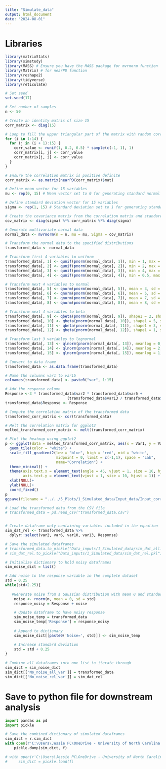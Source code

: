 ```yaml
---
title: "Simulate_data"
output: html_document
date: "2024-08-01"
---
```


# Libraries
```r
library(matrixStats)
library(simstudy)
library(MASS) # Ensure you have the MASS package for mvrnorm function
library(Matrix) # for nearPD function
library(reshape2)
library(tidyverse)
library(reticulate)
```

```r
# Set seed
set.seed(17)

# Set number of samples
n <- 50

# Create an identity matrix of size 15
corr_matrix <- diag(15)

# Loop to fill the upper triangular part of the matrix with random correlations
for (i in 1:14) {
  for (j in (i + 1):15) {
    corr_value <- runif(1, 0.2, 0.5) * sample(c(-1, 1), 1)
    corr_matrix[i, j] <- corr_value
    corr_matrix[j, i] <- corr_value
  }
}

# Ensure the correlation matrix is positive definite
corr_matrix <- as.matrix(nearPD(corr_matrix)$mat)

# Define mean vector for 15 variables
mu <- rep(0, 15) # Mean vector set to 0 for generating standard normal data

# Define standard deviation vector for 15 variables
sigma <- rep(1, 15) # Standard deviation set to 1 for generating standard normal data

# Create the covariance matrix from the correlation matrix and standard deviations
cov_matrix <- diag(sigma) %*% corr_matrix %*% diag(sigma)

# Generate multivariate normal data
normal_data <- mvrnorm(n = n, mu = mu, Sigma = cov_matrix)

# Transform the normal data to the specified distributions
transformed_data <- normal_data

# Transform first 4 variables to uniform
transformed_data[, 1] <- qunif(pnorm(normal_data[, 1]), min = 1, max = 10)
transformed_data[, 2] <- qunif(pnorm(normal_data[, 2]), min = 2, max = 5)
transformed_data[, 3] <- qunif(pnorm(normal_data[, 3]), min = 4, max = 12)
transformed_data[, 4] <- qunif(pnorm(normal_data[, 4]), min = 0.5, max = 8)

# Transform next 4 variables to normal
transformed_data[, 5] <- qnorm(pnorm(normal_data[, 5]), mean = 3, sd = 1)
transformed_data[, 6] <- qnorm(pnorm(normal_data[, 6]), mean = 5, sd = 1.5)
transformed_data[, 7] <- qnorm(pnorm(normal_data[, 7]), mean = 7, sd = 2)
transformed_data[, 8] <- qnorm(pnorm(normal_data[, 8]), mean = 8, sd = 2)

# Transform next 4 variables to beta
transformed_data[, 9] <- qbeta(pnorm(normal_data[, 9]), shape1 = 2, shape2 = 5)
transformed_data[, 10] <- qbeta(pnorm(normal_data[, 10]), shape1 = 5, shape2 = 1)
transformed_data[, 11] <- qbeta(pnorm(normal_data[, 11]), shape1 = 3, shape2 = 6)
transformed_data[, 12] <- qbeta(pnorm(normal_data[, 12]), shape1 = 1, shape2 = 2)

# Transform last 3 variables to lognormal
transformed_data[, 13] <- qlnorm(pnorm(normal_data[, 13]), meanlog = 0, sdlog = 1)
transformed_data[, 14] <- qlnorm(pnorm(normal_data[, 14]), meanlog = 2, sdlog = 1)
transformed_data[, 15] <- qlnorm(pnorm(normal_data[, 15]), meanlog = 1, sdlog = 0.5)

# Convert to data frame
transformed_data <- as.data.frame(transformed_data)

# Name the columns var1 to var15
colnames(transformed_data) <- paste0("var", 1:15)

# Add the response column
Response <-3 * transformed_data$var2 * transformed_data$var6 + 
                            (transformed_data$var13 / transformed_data$var10)
transformed_data$Response <- Response

# Compute the correlation matrix of the transformed data
transformed_corr_matrix <- cor(transformed_data)

# Melt the correlation matrix for ggplot2
melted_transformed_corr_matrix <- melt(transformed_corr_matrix)

# Plot the heatmap using ggplot2
p <- ggplot(data = melted_transformed_corr_matrix, aes(x = Var1, y = Var2, fill = value)) +
  geom_tile(color = "white") +
  scale_fill_gradient2(low = "blue", high = "red", mid = "white", 
                       midpoint = 0, limit = c(-1,1), space = "Lab", 
                       name="Correlation") +
  theme_minimal() + 
  theme(axis.text.x = element_text(angle = 45, vjust = 1, size = 10, hjust = 1),
        axis.text.y = element_text(vjust = 1, size = 10, hjust = 1)) +
  xlab(NULL)+
  ylab(NULL)+
  coord_fixed()
p
ggsave(filename = "../../5_Plots/1_Simulated_data/Input_data/Input_correlations.png", plot = p)

# Load the transformed data from the CSV file
# transformed_data = pd.read_csv("transformed_data.csv")


# Create dataframe only containing variables included in the equation
sim_dat_rel <- transformed_data %>%
  dplyr::select(var2, var6, var10, var13, Response)

# Save the simulated dataframes
# transformed_data.to_pickle("Data_inputs/1_Simulated_data/sim_dat_all.pkl")
# sim_dat_rel.to_pickle("Data_inputs/1_Simulated_data/sim_dat_rel.pkl")

# Initialize dictionary to hold noisy dataframes
sim_noise_dict = list()

# Add noise to the response variable in the complete dataset
std = 0.25
while(std<2.25){
  
   #Generate noise from a Gaussian distribution with mean 0 and standard deviation i+1
    noise <- rnorm(n, mean = 0, sd = std)
    response_noisy = Response + noise

    # Update dataframe to have noisy response
    sim_noise_temp = transformed_data
    sim_noise_temp['Response'] = response_noisy
    
    # Append to dictionary
    sim_noise_dict[[paste0('Noise=', std)]] <- sim_noise_temp

    # Increase standard deviation 
    std = std + 0.25
}
    
# Combine all dataframes into one list to iterate through
sim_dict = sim_noise_dict
sim_dict[['No_noise_all_var']] = transformed_data
sim_dict[['No_noise_rel_var']] = sim_dat_rel
```

# Save to python file for downstream analysis
```python
import pandas as pd
import pickle

# Save the combined dictionary of simulated dataframes
sim_dict = r.sim_dict
with open(r'C:\Users\Jessie PC\OneDrive - University of North Carolina at Chapel Hill\Symbolic_regression_github\NIH_Cloud_NOSI\3_Data_intermediates\1_Simulated_data\sim_dict.pkl', 'wb') as f:
    pickle.dump(sim_dict, f)

# with open(r'C:\Users\Jessie PC\OneDrive - University of North Carolina at Chapel Hill\Symbolic_regression_github\NIH_Cloud_NOSI\Data_inputs\1_Simulated_data\sim_dict.pkl', 'rb') as f:
#     sim_dict = pickle.load(f)    


```



